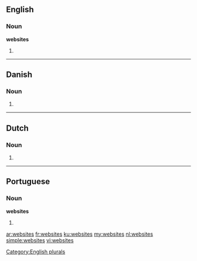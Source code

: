 ==English==

===Noun===
'''websites'''

# {{plural of|website}}

[[Category:English plurals]]

----

==Danish==

===Noun===
{{head|da|noun form|g=n|g2=c}}

# {{form of|plural indefinite|website|lang=da}}

----

==Dutch==

===Noun===
{{head|nl}}

# {{nl-noun-form-of|pl=1|website}}

----

==Portuguese==

===Noun===
'''websites''' {{m}}

# {{plural of|website|lang=pt}}

[[ar:websites]]
[[fr:websites]]
[[ku:websites]]
[[my:websites]]
[[nl:websites]]
[[simple:websites]]
[[vi:websites]]